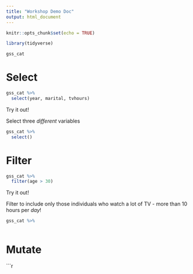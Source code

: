 ```yaml
---
title: "Workshop Demo Doc"
output: html_document
---
```


```r
knitr::opts_chunk$set(echo = TRUE)
```

```r
library(tidyverse)
```

```r
gss_cat
```

# Select

```r
gss_cat %>% 
  select(year, marital, tvhours)
```

Try it out! 

Select three *different* variables

```r
gss_cat %>% 
  select()
```

# Filter

```r
gss_cat %>% 
  filter(age > 30)
```

Try it out!

Filter to include only those individuals who watch a lot of TV - more than 10 hours per *day*!

```r
gss_cat %>% 
  
```

# Mutate

```r
